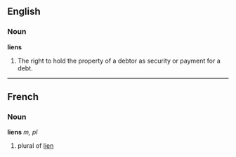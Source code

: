==English==

===Noun===

'''liens'''

#The right to hold the property of a debtor as security or payment for a debt.

----
==French==
===Noun===
'''liens''' ''m, pl''

# plural of [[lien]]